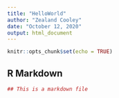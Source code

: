 ```yaml
---
title: "HelloWorld"
author: "Zealand Cooley"
date: "October 12, 2020"
output: html_document
---
```


```r
knitr::opts_chunk$set(echo = TRUE)
```

## R Markdown

```r
## This is a markdown file
```

